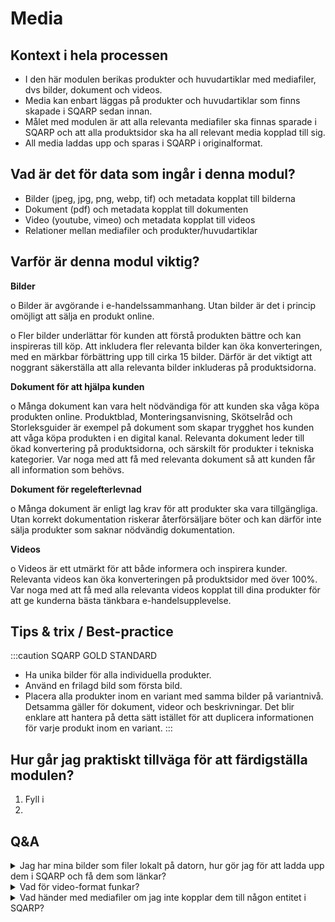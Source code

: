 # Media
## Kontext i hela processen

* I den här modulen berikas produkter och huvudartiklar med mediafiler, dvs bilder, dokument och videos. 
* Media kan enbart läggas på produkter och huvudartiklar som finns skapade i SQARP sedan innan.
* Målet med modulen är att alla relevanta mediafiler ska finnas sparade i SQARP och att alla produktsidor ska ha all relevant media kopplad till sig.
* All media laddas upp och sparas i SQARP i originalformat.

## Vad är det för data som ingår i denna modul?

* Bilder (jpeg, jpg, png, webp, tif) och metadata kopplat till bilderna
* Dokument (pdf) och metadata kopplat till dokumenten
* Video (youtube, vimeo) och metadata kopplat till videos 
* Relationer mellan mediafiler och produkter/huvudartiklar 


## Varför är denna modul viktig?

**Bilder**

o Bilder är avgörande i e-handelssammanhang. Utan bilder är det i princip omöjligt att sälja en produkt online.

o Fler bilder underlättar för kunden att förstå produkten bättre och kan inspireras till köp. Att inkludera fler relevanta bilder kan öka konverteringen, med en märkbar förbättring upp till cirka 15 bilder. Därför är det viktigt att noggrant säkerställa att alla relevanta bilder inkluderas på produktsidorna.



**Dokument för att hjälpa kunden**

o Många dokument kan vara helt nödvändiga för att kunden ska våga köpa produkten online. Produktblad, Monteringsanvisning, Skötselråd och Storleksguider är exempel på dokument som skapar trygghet hos kunden att våga köpa produkten i en digital kanal. Relevanta dokument leder till ökad konvertering på produktsidorna, och särskilt för produkter i tekniska kategorier. Var noga med att få med relevanta dokument så att kunden får all information som behövs. 

**Dokument för regelefterlevnad**

o Många dokument är enligt lag krav för att produkter ska vara tillgängliga. Utan korrekt dokumentation riskerar återförsäljare böter och kan därför inte sälja produkter som saknar nödvändig dokumentation.

**Videos**

o Videos är ett utmärkt för att både informera och inspirera kunder. Relevanta videos kan öka konverteringen på produktsidor med över 100%. Var noga med att få med alla relevanta videos kopplat till dina produkter för att ge kunderna bästa tänkbara e-handelsupplevelse. 

## Tips & trix / Best-practice


:::caution SQARP GOLD STANDARD

- Ha unika bilder för alla individuella produkter.
- Använd en frilagd bild som första bild.
- Placera alla produkter inom en variant med samma bilder på variantnivå. Detsamma gäller för dokument, videor och beskrivningar. Det blir enklare att hantera på detta sätt istället för att duplicera informationen för varje produkt inom en variant.
:::

## Hur går jag praktiskt tillväga för att färdigställa modulen?

1. Fyll i
2. 

## Q&A

<details>
<summary>Jag har mina bilder som filer lokalt på datorn, hur gör jag för att ladda upp dem i SQARP och få dem som länkar?</summary>

Genom att använda denna länk kan du generera bildlänkar

</details>

<details>
<summary>Vad för video-format funkar?</summary>

svar 

</details>

<details>
<summary>Vad händer med mediafiler om jag inte kopplar dem till någon entitet i SQARP?</summary>

svar 

</details>